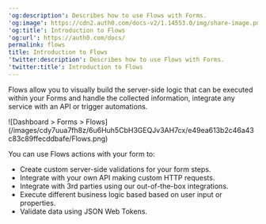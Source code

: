 ---
'og:description': Describes how to use Flows with Forms.
'og:image': https://cdn2.auth0.com/docs-v2/1.14553.0/img/share-image.png
'og:title': Introduction to Flows
'og:url': https://auth0.com/docs/
permalink: flows
title: Introduction to Flows
'twitter:description': Describes how to use Flows with Forms.
'twitter:title': Introduction to Flows
---
Flows allow you to visually build the server-side logic that can be executed within your Forms and handle the collected information, integrate any service with an API or trigger automations.

<Frame>![Dashboard > Forms > Flows](/images/cdy7uua7fh8z/6u6Huh5CbH3GEQJv3AH7cx/e49ea613b2c46a43c83c89ffecddbafe/Flows.png)</Frame>

You can use Flows actions with your form to:

* Create custom server-side validations for your form steps.
* Integrate with your own API making custom HTTP requests.
* Integrate with 3rd parties using our out-of-the-box integrations.
* Execute different business logic based based on user input or properties.
* Validate data using <Tooltip tip="JSON Web Token (JWT): Standard ID Token format (and often Access Token format) used to represent claims securely between two parties." cta="View Glossary" href="/docs/glossary?term=JSON+Web+Tokens">JSON Web Tokens</Tooltip>.